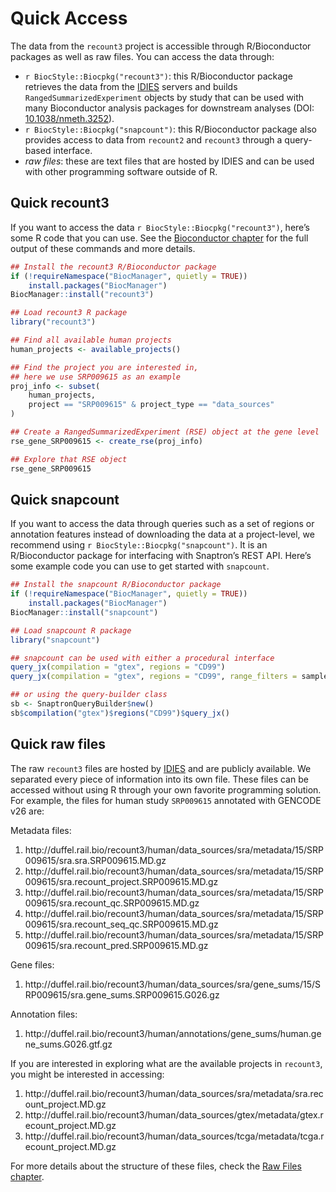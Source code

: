 # Quick Access

The data from the `recount3` project is accessible through R/Bioconductor packages as well as raw files. You can access the data through:

* `r BiocStyle::Biocpkg("recount3")`: this R/Bioconductor package retrieves the data from the [IDIES](https://idies.jhu.edu/) servers and builds `RangedSummarizedExperiment` objects by study that can be used with many Bioconductor analysis packages for downstream analyses (DOI: [10.1038/nmeth.3252](https://doi.org/10.1038/nmeth.3252)).
* `r BiocStyle::Biocpkg("snapcount")`: this R/Bioconductor package also provides access to data from `recount2` and `recount3` through a query-based interface. 
* _raw files_: these are text files that are hosted by IDIES and can be used with other programming software outside of R.

## Quick recount3

If you want to access the data `r BiocStyle::Biocpkg("recount3")`, here's some R code that you can use. See the [Bioconductor chapter](#bioconductor) for the full output of these commands and more details.

```r
## Install the recount3 R/Bioconductor package
if (!requireNamespace("BiocManager", quietly = TRUE))
    install.packages("BiocManager")
BiocManager::install("recount3")

## Load recount3 R package
library("recount3")

## Find all available human projects
human_projects <- available_projects()

## Find the project you are interested in,
## here we use SRP009615 as an example
proj_info <- subset(
    human_projects,
    project == "SRP009615" & project_type == "data_sources"
)

## Create a RangedSummarizedExperiment (RSE) object at the gene level
rse_gene_SRP009615 <- create_rse(proj_info)

## Explore that RSE object
rse_gene_SRP009615
```

## Quick snapcount

If you want to access the data through queries such as a set of regions or annotation features instead of downloading the data at a project-level, we recommend using `r BiocStyle::Biocpkg("snapcount")`. It is an R/Bioconductor package for interfacing with Snaptron's REST API. Here's some example code you can use to get started with `snapcount`.

```r
## Install the snapcount R/Bioconductor package
if (!requireNamespace("BiocManager", quietly = TRUE))
    install.packages("BiocManager")
BiocManager::install("snapcount")

## Load snapcount R package
library("snapcount")

## snapcount can be used with either a procedural interface
query_jx(compilation = "gtex", regions = "CD99")
query_jx(compilation = "gtex", regions = "CD99", range_filters = samples_count == 10)

## or using the query-builder class
sb <- SnaptronQueryBuilder$new()
sb$compilation("gtex")$regions("CD99")$query_jx()
```

## Quick raw files

The raw `recount3` files are hosted by [IDIES](https://idies.jhu.edu/) and are publicly available. We separated every piece of information into its own file. These files can be accessed without using R through your own favorite programming solution. For example, the files for human study `SRP009615` annotated with GENCODE v26 are:

Metadata files:

1. http://duffel.rail.bio/recount3/human/data_sources/sra/metadata/15/SRP009615/sra.sra.SRP009615.MD.gz
1. http://duffel.rail.bio/recount3/human/data_sources/sra/metadata/15/SRP009615/sra.recount_project.SRP009615.MD.gz
1. http://duffel.rail.bio/recount3/human/data_sources/sra/metadata/15/SRP009615/sra.recount_qc.SRP009615.MD.gz
1. http://duffel.rail.bio/recount3/human/data_sources/sra/metadata/15/SRP009615/sra.recount_seq_qc.SRP009615.MD.gz
1. http://duffel.rail.bio/recount3/human/data_sources/sra/metadata/15/SRP009615/sra.recount_pred.SRP009615.MD.gz

Gene files:

1. http://duffel.rail.bio/recount3/human/data_sources/sra/gene_sums/15/SRP009615/sra.gene_sums.SRP009615.G026.gz

Annotation files:

1. http://duffel.rail.bio/recount3/human/annotations/gene_sums/human.gene_sums.G026.gtf.gz


If you are interested in exploring what are the available projects in `recount3`, you might be interested in accessing:

1. http://duffel.rail.bio/recount3/human/data_sources/sra/metadata/sra.recount_project.MD.gz
1. http://duffel.rail.bio/recount3/human/data_sources/gtex/metadata/gtex.recount_project.MD.gz
1. http://duffel.rail.bio/recount3/human/data_sources/tcga/metadata/tcga.recount_project.MD.gz

For more details about the structure of these files, check the [Raw Files chapter](#raw-files).

